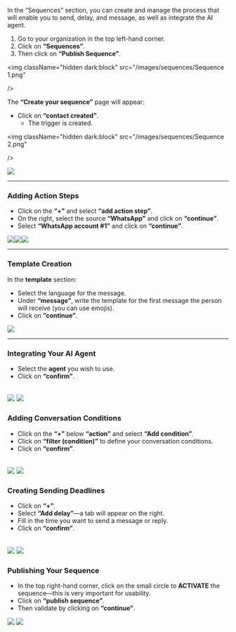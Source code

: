 In the “Sequences” section, you can create and manage the process that will enable you to send, delay, and message, as well as integrate the AI agent.

1. Go to your organization in the top left-hand corner.
2. Click on **“Sequences”**.
3. Then click on **“Publish Sequence”**.

<img
  className="hidden dark:block"
  src="/images/sequences/Sequence 1.png"
 
/>

The **“Create your sequence”** page will appear:

- Click on **“contact created”**.
  - The trigger is created.

<img
  className="hidden dark:block"
  src="/images/sequences/Sequence 2.png"
 
/>

<img
  className="hidden dark:block"
  src="/images/sequences/Sequence 3.png"
/>


---

### Adding Action Steps

- Click on the **“+”** and select **“add action step”**.
- On the right, select the source **“WhatsApp”** and click on **“continue”**.
- Select **“WhatsApp account #1”** and click on **“continue”**.

<img
  className="hidden dark:block"
  src="/images/sequences/Sequence 4.png"
/><img
  className="hidden dark:block"
  src="/images/sequences/Sequence 5.png"
/><img
  className="hidden dark:block"
  src="/images/sequences/Sequence 6.png"
/>

---

### Template Creation

In the **template** section:
- Select the language for the message.
- Under **“message”**, write the template for the first message the person will receive (you can use emojis).
- Click on **“continue”**.

<img
  className="hidden dark:block"
  src="/images/sequences/Sequence 7.png"
/>

---

### Integrating Your AI Agent

- Select the **agent** you wish to use.
- Click on **“confirm”**.

<img
  className="hidden dark:block"
  src="/images/sequences/Sequence 8.png"
/>
<img
  className="hidden dark:block"
  src="/images/sequences/Sequence 9.png"
/>
---

### Adding Conversation Conditions

- Click on the **“+”** below **“action”** and select **“Add condition”**.
- Click on **“filter (condition)”** to define your conversation conditions.
- Click on **“confirm”**.

<img
  className="hidden dark:block"
  src="/images/sequences/Sequence 10.png"
/>
<img
  className="hidden dark:block"
  src="/images/sequences/Sequence 11.png"
/>
---

### Creating Sending Deadlines

- Click on **“+”**.
- Select **“Add delay”**—a tab will appear on the right.
- Fill in the time you want to send a message or reply.
- Click on **“confirm”**.

<img
  className="hidden dark:block"
  src="/images/sequences/Sequence 12.png"
/>
<img
  className="hidden dark:block"
  src="/images/sequences/Sequence 13.png"
/>
---

### Publishing Your Sequence

- In the top right-hand corner, click on the small circle to **ACTIVATE** the sequence—this is very important for usability.
- Click on **“publish sequence”**.
- Then validate by clicking on **“continue”**.

<img
  className="hidden dark:block"
  src="/images/sequences/Sequence 14.png"
/>
<img
  className="hidden dark:block"
  src="/images/sequences/Sequence 15.png"
/>


